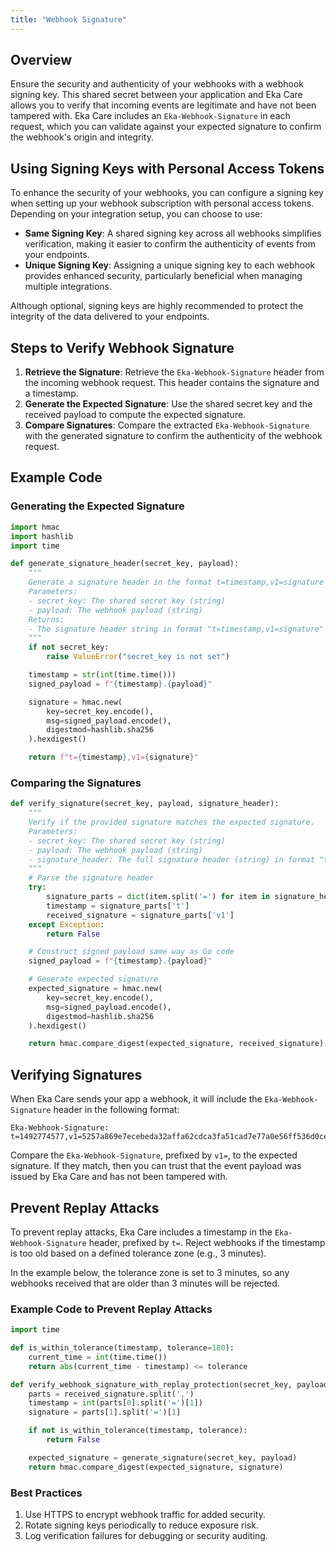 ```yaml
---
title: "Webhook Signature"
---
```


## Overview

Ensure the security and authenticity of your webhooks with a webhook signing key. This shared secret between your application and Eka Care allows you to verify that incoming events are legitimate and have not been tampered with. Eka Care includes an `Eka-Webhook-Signature` in each request, which you can validate against your expected signature to confirm the webhook's origin and integrity.

## Using Signing Keys with Personal Access Tokens

To enhance the security of your webhooks, you can configure a signing key when setting up your webhook subscription with personal access tokens. Depending on your integration setup, you can choose to use:

- **Same Signing Key**: A shared signing key across all webhooks simplifies verification, making it easier to confirm the authenticity of events from your endpoints.
- **Unique Signing Key**: Assigning a unique signing key to each webhook provides enhanced security, particularly beneficial when managing multiple integrations.

Although optional, signing keys are highly recommended to protect the integrity of the data delivered to your endpoints.

## Steps to Verify Webhook Signature

1. **Retrieve the Signature**: Retrieve the `Eka-Webhook-Signature` header from the incoming webhook request. This header contains the signature and a timestamp.
2. **Generate the Expected Signature**: Use the shared secret key and the received payload to compute the expected signature.
3. **Compare Signatures**: Compare the extracted `Eka-Webhook-Signature` with the generated signature to confirm the authenticity of the webhook request.

## Example Code

### Generating the Expected Signature

```python
import hmac
import hashlib
import time

def generate_signature_header(secret_key, payload):
    """
    Generate a signature header in the format t=timestamp,v1=signature
    Parameters:
    - secret_key: The shared secret key (string)
    - payload: The webhook payload (string)
    Returns:
    - The signature header string in format "t=timestamp,v1=signature"
    """
    if not secret_key:
        raise ValueError("secret_key is not set")

    timestamp = str(int(time.time()))
    signed_payload = f"{timestamp}.{payload}"

    signature = hmac.new(
        key=secret_key.encode(),
        msg=signed_payload.encode(),
        digestmod=hashlib.sha256
    ).hexdigest()

    return f"t={timestamp},v1={signature}"
```

### Comparing the Signatures

```python
def verify_signature(secret_key, payload, signature_header):
    """
    Verify if the provided signature matches the expected signature.
    Parameters:
    - secret_key: The shared secret key (string)
    - payload: The webhook payload (string)
    - signature_header: The full signature header (string) in format "t=timestamp,v1=signature"
    """
    # Parse the signature header
    try:
        signature_parts = dict(item.split('=') for item in signature_header.split(','))
        timestamp = signature_parts['t']
        received_signature = signature_parts['v1']
    except Exception:
        return False

    # Construct signed payload same way as Go code
    signed_payload = f"{timestamp}.{payload}"

    # Generate expected signature
    expected_signature = hmac.new(
        key=secret_key.encode(),
        msg=signed_payload.encode(),
        digestmod=hashlib.sha256
    ).hexdigest()

    return hmac.compare_digest(expected_signature, received_signature)
```

## Verifying Signatures

When Eka Care sends your app a webhook, it will include the `Eka-Webhook-Signature` header in the following format:
```
Eka-Webhook-Signature: t=1492774577,v1=5257a869e7ecebeda32affa62cdca3fa51cad7e77a0e56ff536d0ce8e108d8bd
```
Compare the `Eka-Webhook-Signature`, prefixed by `v1=`, to the expected signature. If they match, then you can trust that the event payload was issued by Eka Care and has not been tampered with.

## Prevent Replay Attacks

To prevent replay attacks, Eka Care includes a timestamp in the `Eka-Webhook-Signature` header, prefixed by `t=`. Reject webhooks if the timestamp is too old based on a defined tolerance zone (e.g., 3 minutes).

In the example below, the tolerance zone is set to 3 minutes, so any webhooks received that are older than 3 minutes will be rejected.

### Example Code to Prevent Replay Attacks

```python
import time

def is_within_tolerance(timestamp, tolerance=180):
    current_time = int(time.time())
    return abs(current_time - timestamp) <= tolerance

def verify_webhook_signature_with_replay_protection(secret_key, payload, received_signature, tolerance=180):
    parts = received_signature.split(',')
    timestamp = int(parts[0].split('=')[1])
    signature = parts[1].split('=')[1]

    if not is_within_tolerance(timestamp, tolerance):
        return False

    expected_signature = generate_signature(secret_key, payload)
    return hmac.compare_digest(expected_signature, signature)
```

### Best Practices

1. Use HTTPS to encrypt webhook traffic for added security.
2. Rotate signing keys periodically to reduce exposure risk.
3. Log verification failures for debugging or security auditing.